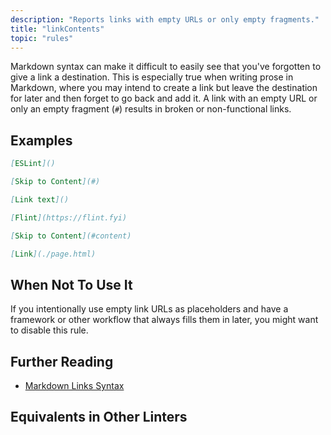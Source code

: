```yaml
---
description: "Reports links with empty URLs or only empty fragments."
title: "linkContents"
topic: "rules"
---
```



<RuleSummary plugin="md" rule="linkContents" />

Markdown syntax can make it difficult to easily see that you've forgotten to give a link a destination.
This is especially true when writing prose in Markdown, where you may intend to create a link but leave the destination for later and then forget to go back and add it.
A link with an empty URL or only an empty fragment (`#`) results in broken or non-functional links.

## Examples

<Tabs>
<TabItem label="❌ Incorrect">

```markdown
[ESLint]()
```

```markdown
[Skip to Content](#)
```

```markdown
[Link text]()
```

</TabItem>
<TabItem label="✅ Correct">

```markdown
[Flint](https://flint.fyi)
```

```markdown
[Skip to Content](#content)
```

```markdown
[Link](./page.html)
```

</TabItem>
</Tabs>

## When Not To Use It

If you intentionally use empty link URLs as placeholders and have a framework or other workflow that always fills them in later, you might want to disable this rule.

## Further Reading

- [Markdown Links Syntax](https://www.markdownguide.org/basic-syntax/#links)

## Equivalents in Other Linters

<RuleEquivalents pluginId="md" ruleId="linkContents" />
